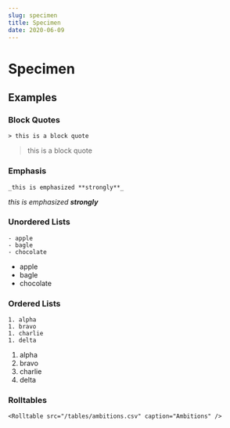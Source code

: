 ```yaml
---
slug: specimen
title: Specimen
date: 2020-06-09
---
```


# Specimen

## Examples

### Block Quotes

```
> this is a block quote
```

> this is a block quote

### Emphasis

```
_this is emphasized **strongly**_
```

_this is emphasized **strongly**_

### Unordered Lists

```
- apple
- bagle
- chocolate
```

- apple
- bagle
- chocolate

### Ordered Lists

```
1. alpha
1. bravo
1. charlie
1. delta
```

1. alpha
1. bravo
1. charlie
1. delta

### Rolltables

```
<Rolltable src="/tables/ambitions.csv" caption="Ambitions" />
```
